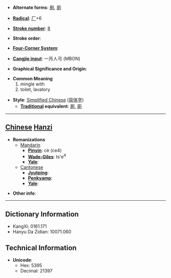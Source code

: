* '''Alternate forms''': [[厠]], [[廁]]

* '''[[Wiktionary:Chinese radical index| Radical]]''': [[Wiktionary:Chinese radical index 厂|厂]]+6

* '''[[Wiktionary:Chinese total strokes index|Stroke number]]''': [[Wiktionary:Chinese total strokes index 8|8]]

* '''Stroke order''': 

* '''[[Wiktionary:Chinese four corner index|Four-Corner System]]''': 

* '''[[Wiktionary:Chinese Cangjie index|Cangjie input]]''': 一月人弓 (MBON)

* '''Graphical Significance and Origin''': 

* '''Common Meaning'''
*#mingle with
*# toilet, lavatory

* '''Style''': [[Simplified Chinese]] ([[简体字]])
** '''[[Traditional Chinese|Traditional]] equivalent''': [[厠]], [[廁]]

----

== [[Chinese]] [[Hanzi]] ==

* '''Romanizations'''
** [[Mandarin]]
*** '''[[Pinyin]]''': cè (ce4)
*** '''[[Wade-Giles]]''': ts'e<sup>4</sup>
*** '''[[Yale]]''': 
**[[Cantonese]]
***'''[[Jyutping]]''':
***'''[[Penkyamp]]''': 
***'''[[Yale]]''': 

* '''Other info''': 

----

== Dictionary Information ==

* KangXi: 0161.171
* Hanyu Da Zidian: 10071.060

== Technical Information ==

* '''Unicode''':
** Hex: 5395
** Decimal: 21397